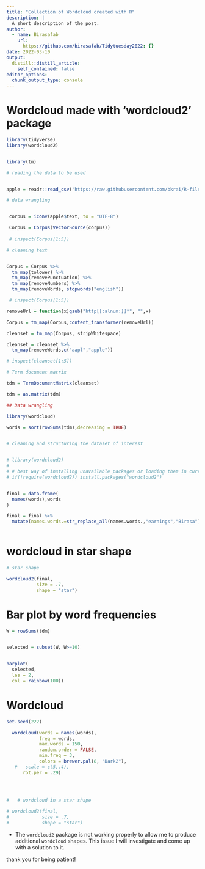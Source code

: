 ```yaml
---
title: "Collection of Wordcloud created with R"
description: |
  A short description of the post.
author:
  - name: Birasafab
    url:
      https://github.com/birasafab/Tidytuesday2022: {}
date: 2022-03-10
output:
  distill::distill_article:
    self_contained: false
editor_options: 
  chunk_output_type: console
---
```


# Wordcloud made with 'wordcloud2' package
```r
library(tidyverse)
library(wordcloud2)


library(tm)

```




```r
# reading the data to be used 


apple = readr::read_csv('https://raw.githubusercontent.com/bkrai/R-files-from-YouTube/main/apple.csv')

```


```r
# data wrangling


 corpus = iconv(apple$text, to = "UTF-8")

 Corpus = Corpus(VectorSource(corpus))
 
 # inspect(Corpus[1:5])
```


```r
# cleaning text


Corpus = Corpus %>% 
  tm_map(tolower) %>% 
  tm_map(removePunctuation) %>% 
  tm_map(removeNumbers) %>% 
  tm_map(removeWords, stopwords("english"))

 # inspect(Corpus[1:5])
```

```r
removeUrl = function(x)gsub("http[[:alnum:]]*", "",x)

Corpus = tm_map(Corpus,content_transformer(removeUrl))

cleanset = tm_map(Corpus, stripWhitespace) 

cleanset = cleanset %>% 
  tm_map(removeWords,c("aapl","apple"))

# inspect(cleanset[1:5])
```


```r
# Term document matrix

tdm = TermDocumentMatrix(cleanset)

tdm = as.matrix(tdm)
```


```r

## Data wrangling

library(wordcloud)

words = sort(rowSums(tdm),decreasing = TRUE)


# cleaning and structuring the dataset of interest


# library(wordcloud2)
# 
# # best way of installing unavailable packages or loading them in current session of R
# if(!require(wordcloud2)) install.packages("wordcloud2")


final = data.frame(
  names(words),words
)

final = final %>% 
  mutate(names.words.=str_replace_all(names.words.,"earnings","Birasa"))



```



# wordcloud in star shape

```r
# star shape

wordcloud2(final,
           size = .7,
           shape = "star")
```



# Bar plot by word frequencies
```r
W = rowSums(tdm)


selected = subset(W, W>=10)


barplot(
  selected,
  las = 2,
  col = rainbow(100))
```



# Wordcloud
```r

set.seed(222)

  wordcloud(words = names(words),
            freq = words,
            max.words = 150,
            random.order = FALSE,
            min.freq = 3,
            colors = brewer.pal(8, "Dark2"),
   #   scale = c(5,.4),
      rot.per = .29)


  
 
#   # wordcloud in a star shape

# wordcloud2(final,
#            size = .7,
#            shape = "star")

```

* The `wordcloud2` package is not working properly to allow me to produce additional `wordcloud` shapes. This issue I will investigate and come up with a solution to it. 

thank you for being patient!